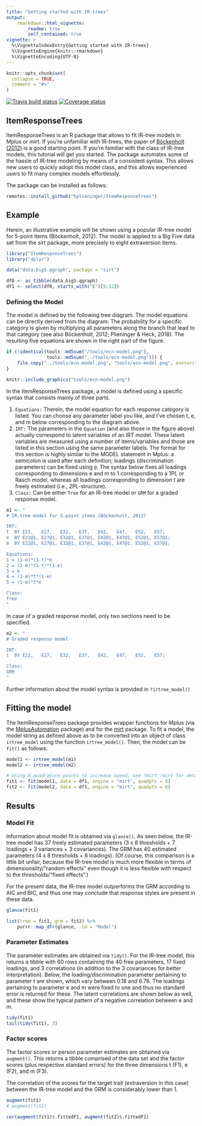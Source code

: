 ```yaml
---
title: "Getting started with IR-trees"
output: 
    rmarkdown::html_vignette:
        readme: true
        self_contained: true
vignette: >
  %\VignetteIndexEntry{Getting started with IR-trees}
  %\VignetteEngine{knitr::rmarkdown}
  %\VignetteEncoding{UTF-8}
---
```


```r
knitr::opts_chunk$set(
  collapse = TRUE,
  comment = "#>"
)
```

[![Travis build status](https://travis-ci.org/hplieninger/ItemResponseTrees.svg?branch=master)](https://travis-ci.org/hplieninger/ItemResponseTrees)
  [![Coverage status](https://codecov.io/gh/hplieninger/ItemResponseTrees/branch/master/graph/badge.svg)](https://codecov.io/github/hplieninger/ItemResponseTrees?branch=master)

## ItemResponseTrees

ItemResponseTrees is an R package that allows to fit IR-tree models in Mplus or mirt.
If you're unfamiliar with IR-trees, the paper of [Böckenholt (2012)](https://dx.doi.org/10.1037/a0028111) is a good starting point.
If you're familiar with the class of IR-tree models, this tutorial will get you started.
The package automates some of the hassle of IR-tree modeling by means of a consistent syntax.
This allows new users to quickly adopt this model class, and this allows experienced users to fit many complex models effortlessly.

The package can be installed as follows:

```r
remotes::install_github("hplieninger/ItemResponseTrees")
```

## Example

Herein, an illustrative example will be shown using a popular IR-tree model for 5-point items (Böckenholt, 2012).
The model is applied to a Big Five data set from the sirt package, more precisely to eight extraversion items.

```r
library("ItemResponseTrees")
library("dplyr")
```

```r
data("data.big5.qgraph", package = "sirt")

df0 <- as_tibble(data.big5.qgraph)
df1 <- select(df0, starts_with("E")[5:12])
```

### Defining the Model

The model is defined by the following tree diagram.
The model equations can be directly derived from the diagram:
The probability for a specific category is given by multiplying all parameters along the branch that lead to that category (see also Böckenholt, 2012; Plieninger & Heck, 2018).
The resulting five equations are shown in the right part of the figure.

```r

if (!identical(tools::md5sum("/tools/ecn-model.png"),
               tools::md5sum("../tools/ecn-model.png"))) {
    file.copy("../tools/ecn-model.png", "tools/ecn-model.png", overwrite = TRUE)
}

knitr::include_graphics("tools/ecn-model.png")
```

In the ItemResponseTrees package, a model is defined using a specific syntax that consists mainly of three parts.

1. `Equations:` Therein, the model equation for each response category is listed.
You can choose any parameter label you like, and I've chosen t, e, and m below corresponding to the diagram above.
2. `IRT:` The parameters in the `Equation` (and also those in the figure above) actually correspond to latent variables of an IRT model.
These latent variables are measured using a number of items/variables and those are listed in this section using the same parameter labels.
The format for this section is highly similar to the MODEL statement in Mplus: a semicolon is used after each definition; loadings (discrimination parameters) can be fixed using `@`.
The syntax below fixes all loadings corresponding to dimensions e and m to 1 corresponding to a 1PL or Rasch model, whereas all loadings corresponding to dimension t are freely estimated (i.e., 2PL-structure).
3. `Class:` Can be either `Tree` for an IR-tree model or `GRM` for a graded response model.

```r
m1 <- "
# IR-tree model for 5-point items (Böckenholt, 2012)

IRT:
t  BY E22,   E27,   E32,   E37,   E42,   E47,   E52,   E57;
e  BY E22@1, E27@1, E32@1, E37@1, E42@1, E47@1, E52@1, E57@1;
m  BY E22@1, E27@1, E32@1, E37@1, E42@1, E47@1, E52@1, E57@1;

Equations:
1 = (1-m)*(1-t)*e
2 = (1-m)*(1-t)*(1-e)
3 = m
4 = (1-m)*t*(1-e)
5 = (1-m)*t*e

Class:
Tree
"
```

In case of a graded response model, only two sections need to be specified.

```r
m2 <- "
# Graded response model

IRT:
t  BY E22,   E27,   E32,   E37,   E42,   E47,   E52,   E57;

Class:
GRM
"
```

Further information about the model syntax is provided in `?irtree_model()`

## Fitting the model

The ItemResponseTrees package provides wrapper functions for Mplus (via the [MplusAutomation](https://cran.r-project.org/package=MplusAutomation) package) and for the [mirt](https://cran.r-project.org/package=mirt) package.
To fit a model, the model string as defined above as to be converted into an object of class `irtree_model` using the function `irtree_model()`.
Then, the model can be `fit()` as follows:

```r
model1 <- irtree_model(m1)
model2 <- irtree_model(m2)

# Using 8 quadrature points to increase speed; see ?mirt::mirt for details
fit1 <- fit(model1, data = df1, engine = "mirt", quadpts = 8)
fit2 <- fit(model2, data = df1, engine = "mirt", quadpts = 8)
```

## Results

### Model Fit

Information about model fit is obtained via `glance()`.
As seen below, the IR-tree model has 37 freely estimated parameters (3 x 8 thresholds + 7 loadings + 3 variances + 3 covariances).
The GRM has 40 estimated parameters (4 x 8 thresholds + 8 loadings).
(Of course, this comparison is a little bit unfair, because the IR-tree model is much more flexible in terms of dimensionality/"random effects" even though it is less flexible with respect to the thresholds/"fixed effects".)

For the present data, the IR-tree model outperforms the GRM according to AIC and BIC, and thus one may conclude that response styles are present in these data.

```r
glance(fit1)

list(tree = fit1, grm = fit2) %>% 
    purrr::map_dfr(glance, .id = "Model")
```

### Parameter Estimates

The parameter estimates are obtained via `tidy()`.
For the IR-tree model, this returns a tibble with 60 rows containing the 40 free parameters, 17 fixed loadings, and 3 correlations (in addition to the 3 covariances for better interpretation).
Below, the loading/discrimination parameter pertaining to parameter t are shown, which vary between 0.18 and 6.78.
The loadings pertaining to parameter e and m were fixed to one and thus no standard error is returned for these.
The latent correlations are shown below as well, and these show the typical pattern of a negative correlation between e and m.

```r
tidy(fit1)
tail(tidy(fit1), 3)
```

### Factor scores

The factor scores or person parameter estimates are obtained via `augment()`.
This returns a tibble comprised of the data set and the factor scores (plus respective standard errors) for the three dimensions t (F1), e (F2), and m (F3).

The correlation of the scores for the target trait (extraversion in this case) between the IR-tree model and the GRM is considerably lower than 1.

```r
augment(fit1)
# augment(fit2)

cor(augment(fit1)$.fittedF1, augment(fit2)$.fittedF1)
```
